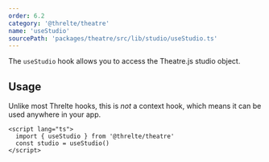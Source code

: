 ```yaml
---
order: 6.2
category: '@threlte/theatre'
name: 'useStudio'
sourcePath: 'packages/theatre/src/lib/studio/useStudio.ts'
---
```


The `useStudio` hook allows you to access the Theatre.js studio object.

## Usage

Unlike most Threlte hooks, this is _not_ a context hook, which means it can be used anywhere in your app.

```svelte
<script lang="ts">
  import { useStudio } from '@threlte/theatre'
  const studio = useStudio()
</script>
```
